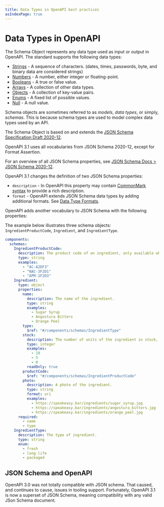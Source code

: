 ```yaml
---
title: Data Types in OpenAPI best practices
asIndexPage: true
---
```


# Data Types in OpenAPI

The Schema Object represents any data type used as input or output in OpenAPI. The standard supports the following data types:

- [Strings](/openapi/schemas/strings) - A sequence of characters. (dates, times, passwords, byte, and binary data are considered strings)
- [Numbers](/openapi/schemas/numbers) - A number, either integer or floating-point.
- [Booleans](/openapi/schemas/booleans) - A true or false value.
- [Arrays](/openapi/schemas/arrays) - A collection of other data types.
- [Objects](/openapi/schemas/objects) - A collection of key-value pairs.
- [Enums](/openapi/schemas/enums) - A fixed list of possible values.
- [Null](/openapi/schemas/null) - A null value.

Schema objects are sometimes referred to as _models_, _data types_, or simply, _schemas_. This is because schema types are used to model complex data types used by an API.

The Schema Object is based on and extends the [JSON Schema Specification Draft 2020-12](https://datatracker.ietf.org/doc/html/draft-bhutton-json-schema-00).

OpenAPI 3.1 uses all vocabularies from JSON Schema 2020-12, except for Format Assertion.

For an overview of all JSON Schema properties, see [JSON Schema Docs > JSON Schema 2020-12](https://www.learnjsonschema.com/2020-12/).

OpenAPI 3.1 changes the definition of two JSON Schema properties:

- `description` - In OpenAPI this property may contain [CommonMark syntax](https://spec.commonmark.org/) to provide a rich description.
- `format` - OpenAPI extends JSON Schema data types by adding additional formats. See [Data Type Formats](/openapi/schemas).

OpenAPI adds another vocabulary to JSON Schema with the following properties:

<Table
  data={[
    { fieldName: "`discriminator`", type: "[Discriminator Object](/openapi/schemas/objects/polymorphism#discriminator-object)", description: "A discriminator object describes how to differentiate between related schemas based on the value of a field in a request or response. See [Composition and Inheritance](/openapi/schemas/objects/polymorphism)." },
    { fieldName: "`xml`", type: "[XML Object](/openapi/schemas/objects/xml)", description: "Adds details about how the schema should be represented as XML." },
    { fieldName: "`externalDocs`", type: "[External Documentation Object](/openapi/external-documentation)", description: "Points to external documentation for this schema." },
    { fieldName: "`example`", type: "Any", description: "An example that satisfies this schema. **Deprecated:** Although valid, the use of `example` is discouraged. Use [Examples](/openapi/examples) instead." },
    { fieldName: "`x-`", type: "[Extensions](/openapi/extensions)", description: "Any number of extension fields can be added to the schema that can be used by tooling and vendors." },
    { fieldName: "Arbitrary properties", type: "Any", description: "The schema object supports arbitrary properties without the `x-` prefix. This is discouraged in favor of [Extensions](/openapi/extensions)." }
  ]}
  columns={[
    { key: "fieldName", header: "Field Name" },
    { key: "type", header: "Type" },
    { key: "description", header: "Description" }
  ]}
/>

The example below illustrates three schema objects: `IngredientProductCode`, `Ingredient`, and `IngredientType`.

```yaml
components:
  schemas:
    IngredientProductCode:
      description: The product code of an ingredient, only available when authenticated.
      type: string
      examples:
        - "AC-A2DF3"
        - "NAC-3F2D1"
        - "APM-1F2D3"
    Ingredient:
      type: object
      properties:
        name:
          description: The name of the ingredient.
          type: string
          examples:
            - Sugar Syrup
            - Angostura Bitters
            - Orange Peel
        type:
          $ref: "#/components/schemas/IngredientType"
        stock:
          description: The number of units of the ingredient in stock, only available when authenticated.
          type: integer
          examples:
            - 10
            - 5
            - 0
          readOnly: true
        productCode:
          $ref: "#/components/schemas/IngredientProductCode"
        photo:
          description: A photo of the ingredient.
          type: string
          format: uri
          examples:
            - https://speakeasy.bar/ingredients/sugar_syrup.jpg
            - https://speakeasy.bar/ingredients/angostura_bitters.jpg
            - https://speakeasy.bar/ingredients/orange_peel.jpg
      required:
        - name
        - type
    IngredientType:
      description: The type of ingredient.
      type: string
      enum:
        - fresh
        - long-life
        - packaged
```

## JSON Schema and OpenAPI

OpenAPI 3.0 was not totally compatible with JSON schema. That caused, and continues to cause, issues in tooling support. Fortunately, OpenAPI 3.1 is now a superset of JSON Schema, meaning compatibility with any valid JSon Schema document.
